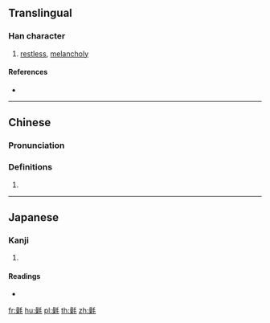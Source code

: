 ==Translingual==

===Han character===
{{Han char|rn=82|rad=毛|as=13|sn=17|four=62914|canj=RDHQU|ids=⿰喿毛}}

# [[restless]], [[melancholy]]

====References====
* {{Han ref|kx=0596.280|dkj=16984|dj=0988.030|hdz=32007.040|uh=6C09|ud=27657|bh=ED4D|bd=60749}}

----

==Chinese==
{{zh-forms}}

===Pronunciation===
{{zh-pron
|m=sào
|c=cou3,sou3
|mc=
|oc=
|ma=
|cat=a
}}

===Definitions===
# {{rfdef|lang=zh}}

----

==Japanese==

===Kanji===
{{ja-kanji|grade=|rs=毛13}}

# {{defn|lang=ja|sort=毛13}}

====Readings====
* {{ja-readings|on=[[そう]] (sō)|kun=[[け]] (ke)}}

[[fr:氉]]
[[hu:氉]]
[[pl:氉]]
[[th:氉]]
[[zh:氉]]